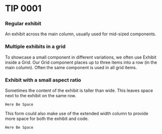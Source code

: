 

# TIP 0001

### Regular exhibit

An exhibit across the main column, usually used for mid-sized components.

<Exhibit caption="Caption">
  <div style={{ background: "magenta", height: 100 }} />
</Exhibit>

### Multiple exhibits in a grid

To showcase a small component in different variations, we often use Exhibit inside a Grid.
Our Grid component places up to three items into a row (in the main column). Often the same
component is used in all grid items.

<Grid>
  <Exhibit caption="Variant 1">
    <div style={{ background: "magenta", height: 52 }} />
  </Exhibit>
   <Exhibit caption="Variant 2">
    <div style={{ background: "magenta", height: 56 }} />
  </Exhibit>
  <Exhibit caption="Variant 3">
    <div style={{ background: "magenta", height: 48 }} />
  </Exhibit>
  <Exhibit caption="Variant 4">
    <div style={{ background: "magenta", height: 36 }} />
  </Exhibit>
  <Exhibit caption="Variant 5">
    <div style={{ background: "magenta", height: 56 }} />
  </Exhibit>
</Grid>

### Exhibit with a small aspect ratio

Sometimes the content of the exhibit is taller than wide. This leaves space next to the exhibit
on the same row.

<Grid>
  <Exhibit>
    <div style={{ background: "magenta", height: 400 }} />
  </Exhibit>
  <div style={{ gridColumn: "2 / span 2" }}>
    <Code>Here Be Space</Code>
  </div>
</Grid>

This form could also make use of the extended width column to provide more space for both the exhibit and code. 

<Grid className={extendedWidth}>
  <Exhibit>
    <div style={{ background: "magenta", height: 400 }} />
  </Exhibit>
  <div style={{ gridColumn: "2 / span 2" }}>
    <Code>Here Be Space</Code>
  </div>
</Grid>

<div style={{ marginTop: 100}} />
